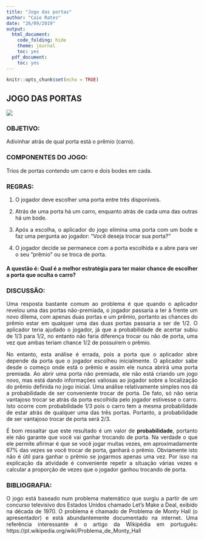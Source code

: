 ```yaml
---
title: "Jogo das portas"
author: "Caio Rates"
date: "26/09/2019"
output:
  html_document:
    code_folding: hide
    theme: journal
    toc: yes
  pdf_document:
    toc: yes
---
```


```r
knitr::opts_chunk$set(echo = TRUE)
```
<div style='text-align:justify;'>
# JOGO DAS PORTAS

![](Monty Hall.png)

### OBJETIVO:

 Adivinhar atrás de qual porta está o prêmio (carro).
 

### COMPONENTES DO JOGO:

Trios de portas contendo um carro e dois bodes em
cada.

### REGRAS:

1. O jogador deve escolher uma porta entre três disponíveis.

2. Atrás de uma porta há um carro, enquanto atrás de cada uma das outras há um
bode.

3. Após a escolha, o aplicador do jogo elimina uma porta com um bode e faz uma
pergunta ao jogador: “Você deseja trocar sua porta?”

4. O jogador decide se permanece com a porta escolhida e a abre para ver o seu
“prêmio” ou se troca de porta.

#### A questão é: Qual é a melhor estratégia para ter maior chance de escolher a porta que oculta o carro?

### DISCUSSÃO:

Uma resposta bastante comum ao problema é que quando o aplicador revelou uma
das portas não-premiada, o jogador passaria a ter à frente um novo dilema, com
apenas duas portas e um prêmio, portanto as chances do prêmio estar em qualquer
uma das duas portas passaria a ser de 1/2. O aplicador teria ajudado o jogador, já
que a probabilidade de acertar subiu de 1/3 para 1/2, no entanto não faria
diferença trocar ou não de porta, uma vez que ambas teriam chance 1/2 de
possuírem o prêmio.


No entanto, esta análise é errada, pois a porta que o aplicador abre depende da
porta que o jogador escolheu inicialmente. O aplicador sabe desde o começo onde
está o prêmio e assim ele nunca abrirá uma porta premiada. Ao abrir uma porta
não premiada, ele não está criando um jogo novo, mas está dando informações
valiosas ao jogador sobre a localização do prêmio definida no jogo inicial.
Uma análise relativamente simples nos dá a probabilidade de ser conveniente
trocar de porta. De fato, só não seria vantajoso trocar se atrás da porta escolhida
pelo jogador estivesse o carro. Isto ocorre com probabilidade 1/3 pois o carro tem
a mesma probabilidade de estar atrás de qualquer uma das três portas. Portanto, a
probabilidade de ser vantajoso trocar de porta será 2/3.


É bom ressaltar que este resultado é um valor de **probabilidade**, portanto ele não garante que você vai ganhar trocando de porta. Na verdade o que ele permite
afirmar é que se você jogar muitas vezes, em aproximadamente 67% das vezes se
você trocar de porta, ganhará o prêmio. Obviamente isto não é útil para ganhar o
prêmio se jogarmos apenas uma vez. Por isso na explicação da atividade é
conveniente repetir a situação várias vezes e calcular a proporção de vezes que o jogador ganhou trocando de porta.

### BIBLIOGRAFIA:

O jogo está baseado num problema matemático que surgiu a partir de um concurso
televisivo dos Estados Unidos chamado Let’s Make a Deal, exibido na década de
1970. O problema é chamado de Problema de Monty Hall (o apresentador) e está
abundantemente documentado na internet. Uma referência interessante é o artigo
da Wikipédia em português: https://pt.wikipedia.org/wiki/Problema_de_Monty_Hall
</div>